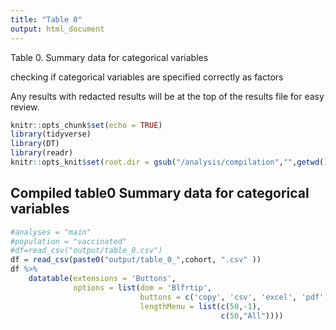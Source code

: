 ```yaml
---
title: "Table 0"
output: html_document
---
```

Table 0. Summary data for categorical variables

checking if categorical variables are specified correctly as factors

Any results with redacted results will be at the top of the results file for easy review.


```r
knitr::opts_chunk$set(echo = TRUE)
library(tidyverse)
library(DT)
library(readr)
knitr::opts_knit$set(root.dir = gsub("/analysis/compilation","",getwd()))
```

## Compiled table0 Summary data for categorical variables

```r
#analyses = "main"
#population = "vaccinated"
#df=read_csv("output/table_0.csv")
df = read_csv(paste0("output/table_0_",cohort, ".csv" ))
df %>%
    datatable(extensions = 'Buttons',
              options = list(dom = 'Blfrtip',
                             buttons = c('copy', 'csv', 'excel', 'pdf', 'print' ),
                             lengthMenu = list(c(50,-1),
                                               c(50,"All"))))
```